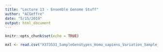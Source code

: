 ```yaml
---
title: "Lecture 13 - Ensemble Genome Stuff"
author: "ACGeffre"
date: "5/15/2019"
output: html_document
---
```


```r
knitr::opts_chunk$set(echo = TRUE)
```

```r
mxl <- read.csv("X373531_SampleGenotypes_Homo_sapiens_Variation_Sample_rs12936231.csv")
```

